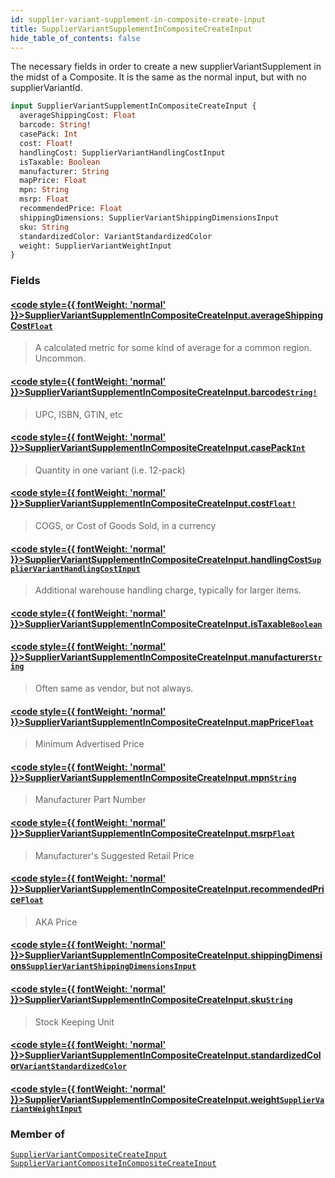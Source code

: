```yaml
---
id: supplier-variant-supplement-in-composite-create-input
title: SupplierVariantSupplementInCompositeCreateInput
hide_table_of_contents: false
---
```








The necessary fields in order to create a new supplierVariantSupplement in the midst of a Composite.
It is the same as the normal input, but with no supplierVariantId.

```graphql
input SupplierVariantSupplementInCompositeCreateInput {
  averageShippingCost: Float
  barcode: String!
  casePack: Int
  cost: Float!
  handlingCost: SupplierVariantHandlingCostInput
  isTaxable: Boolean
  manufacturer: String
  mapPrice: Float
  mpn: String
  msrp: Float
  recommendedPrice: Float
  shippingDimensions: SupplierVariantShippingDimensionsInput
  sku: String
  standardizedColor: VariantStandardizedColor
  weight: SupplierVariantWeightInput
}
```


### Fields

#### [<code style={{ fontWeight: 'normal' }}>SupplierVariantSupplementInCompositeCreateInput.<b>averageShippingCost</b></code>](#)<Bullet />[`Float`](/supply/api/graphql-admin/reference/scalars/float) <Badge class="secondary" text="scalar"/>
> A calculated metric for some kind of average for a common region. Uncommon.
> 

#### [<code style={{ fontWeight: 'normal' }}>SupplierVariantSupplementInCompositeCreateInput.<b>barcode</b></code>](#)<Bullet />[`String!`](/supply/api/graphql-admin/reference/scalars/string) <Badge class="secondary" text="non-null"/> <Badge class="secondary" text="scalar"/>
> UPC, ISBN, GTIN, etc
> 

#### [<code style={{ fontWeight: 'normal' }}>SupplierVariantSupplementInCompositeCreateInput.<b>casePack</b></code>](#)<Bullet />[`Int`](/supply/api/graphql-admin/reference/scalars/int) <Badge class="secondary" text="scalar"/>
> Quantity in one variant (i.e. 12-pack)
> 

#### [<code style={{ fontWeight: 'normal' }}>SupplierVariantSupplementInCompositeCreateInput.<b>cost</b></code>](#)<Bullet />[`Float!`](/supply/api/graphql-admin/reference/scalars/float) <Badge class="secondary" text="non-null"/> <Badge class="secondary" text="scalar"/>
> COGS, or Cost of Goods Sold, in a currency
> 

#### [<code style={{ fontWeight: 'normal' }}>SupplierVariantSupplementInCompositeCreateInput.<b>handlingCost</b></code>](#)<Bullet />[`SupplierVariantHandlingCostInput`](/supply/api/graphql-admin/reference/inputs/supplier-variant-handling-cost-input) <Badge class="secondary" text="input"/>
> Additional warehouse handling charge, typically for larger items.
> 

#### [<code style={{ fontWeight: 'normal' }}>SupplierVariantSupplementInCompositeCreateInput.<b>isTaxable</b></code>](#)<Bullet />[`Boolean`](/supply/api/graphql-admin/reference/scalars/boolean) <Badge class="secondary" text="scalar"/>
> 
> 

#### [<code style={{ fontWeight: 'normal' }}>SupplierVariantSupplementInCompositeCreateInput.<b>manufacturer</b></code>](#)<Bullet />[`String`](/supply/api/graphql-admin/reference/scalars/string) <Badge class="secondary" text="scalar"/>
> Often same as vendor, but not always.
> 

#### [<code style={{ fontWeight: 'normal' }}>SupplierVariantSupplementInCompositeCreateInput.<b>mapPrice</b></code>](#)<Bullet />[`Float`](/supply/api/graphql-admin/reference/scalars/float) <Badge class="secondary" text="scalar"/>
> Minimum Advertised Price
> 

#### [<code style={{ fontWeight: 'normal' }}>SupplierVariantSupplementInCompositeCreateInput.<b>mpn</b></code>](#)<Bullet />[`String`](/supply/api/graphql-admin/reference/scalars/string) <Badge class="secondary" text="scalar"/>
> Manufacturer Part Number
> 

#### [<code style={{ fontWeight: 'normal' }}>SupplierVariantSupplementInCompositeCreateInput.<b>msrp</b></code>](#)<Bullet />[`Float`](/supply/api/graphql-admin/reference/scalars/float) <Badge class="secondary" text="scalar"/>
> Manufacturer's Suggested Retail Price
> 

#### [<code style={{ fontWeight: 'normal' }}>SupplierVariantSupplementInCompositeCreateInput.<b>recommendedPrice</b></code>](#)<Bullet />[`Float`](/supply/api/graphql-admin/reference/scalars/float) <Badge class="secondary" text="scalar"/>
> AKA Price
> 

#### [<code style={{ fontWeight: 'normal' }}>SupplierVariantSupplementInCompositeCreateInput.<b>shippingDimensions</b></code>](#)<Bullet />[`SupplierVariantShippingDimensionsInput`](/supply/api/graphql-admin/reference/inputs/supplier-variant-shipping-dimensions-input) <Badge class="secondary" text="input"/>
> 
> 

#### [<code style={{ fontWeight: 'normal' }}>SupplierVariantSupplementInCompositeCreateInput.<b>sku</b></code>](#)<Bullet />[`String`](/supply/api/graphql-admin/reference/scalars/string) <Badge class="secondary" text="scalar"/>
> Stock Keeping Unit
> 

#### [<code style={{ fontWeight: 'normal' }}>SupplierVariantSupplementInCompositeCreateInput.<b>standardizedColor</b></code>](#)<Bullet />[`VariantStandardizedColor`](/supply/api/graphql-admin/reference/enums/variant-standardized-color) <Badge class="secondary" text="enum"/>
> 
> 

#### [<code style={{ fontWeight: 'normal' }}>SupplierVariantSupplementInCompositeCreateInput.<b>weight</b></code>](#)<Bullet />[`SupplierVariantWeightInput`](/supply/api/graphql-admin/reference/inputs/supplier-variant-weight-input) <Badge class="secondary" text="input"/>
> 
> 



### Member of

[`SupplierVariantCompositeCreateInput`](/supply/api/graphql-admin/reference/inputs/supplier-variant-composite-create-input)  <Badge class="secondary" text="input"/><Bullet />[`SupplierVariantCompositeInCompositeCreateInput`](/supply/api/graphql-admin/reference/inputs/supplier-variant-composite-in-composite-create-input)  <Badge class="secondary" text="input"/>



